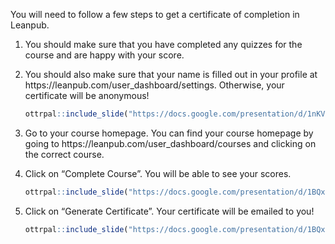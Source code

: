 
You will need to follow a few steps to get a certificate of completion in Leanpub.

1. You should make sure that you have completed any quizzes for the course and are happy with your score.

1. You should also make sure that your name is filled out in your profile at https://leanpub.com/user_dashboard/settings. Otherwise, your certificate will be anonymous!

    ```r
ottrpal::include_slide("https://docs.google.com/presentation/d/1nKVYtTsawTHSxMun69U3GO9xT_xSQsJjTEabEb1qAuU/edit#slide=id.g1b1ea0f5d51_0_0")
    ```

1. Go to your course homepage. You can find your course homepage by going to https://leanpub.com/user_dashboard/courses and clicking on the correct course.

1. Click on "Complete Course". You will be able to see your scores.
 
    ```r
ottrpal::include_slide("https://docs.google.com/presentation/d/1BQxrVYdKZTbpCaF-i_q9w7s9x034lEXpQZDU-Sl09cs/edit#slide=id.g162fb43cc93_0_28")
    ```
    
 1. Click on "Generate Certificate". Your certificate will be emailed to you!
 
    ```r
ottrpal::include_slide("https://docs.google.com/presentation/d/1BQxrVYdKZTbpCaF-i_q9w7s9x034lEXpQZDU-Sl09cs/edit#slide=id.g162fb43cc93_0_32")
    ```
    
